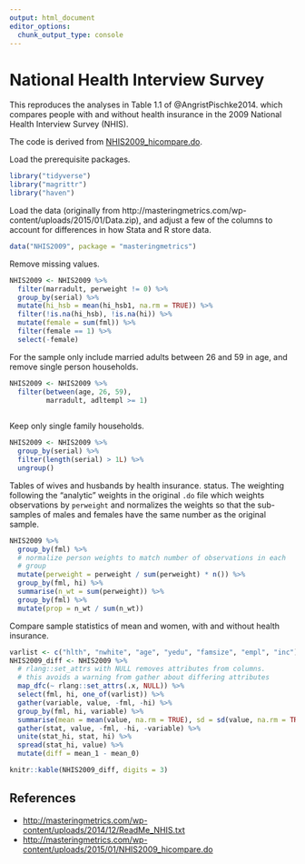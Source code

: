 ```yaml
---
output: html_document
editor_options: 
  chunk_output_type: console
---
```

# National Health Interview Survey

This reproduces the analyses in Table 1.1 of @AngristPischke2014.
which compares people with and without health insurance in the 2009 National Health Interview Survey (NHIS).

The code is derived from  [NHIS2009_hicompare.do](http://masteringmetrics.com/wp-content/uploads/2015/01/NHIS2009_hicompare.do).

Load the prerequisite packages.
```r
library("tidyverse")
library("magrittr")
library("haven")
```

Load the data (originally from http://masteringmetrics.com/wp-content/uploads/2015/01/Data.zip), and adjust a few of the columns to account for differences in 
how Stata and R store data.
```r
data("NHIS2009", package = "masteringmetrics")
```
Remove missing values.
```r
NHIS2009 <- NHIS2009 %>%
  filter(marradult, perweight != 0) %>%
  group_by(serial) %>%
  mutate(hi_hsb = mean(hi_hsb1, na.rm = TRUE)) %>%
  filter(!is.na(hi_hsb), !is.na(hi)) %>%
  mutate(female = sum(fml)) %>%
  filter(female == 1) %>%
  select(-female)
```

For the sample only include married adults between 26 and 59 in age, and remove single person households.
```r
NHIS2009 <- NHIS2009 %>%
  filter(between(age, 26, 59),
         marradult, adltempl >= 1)
         
```
Keep only single family households.
```r
NHIS2009 <- NHIS2009 %>%
  group_by(serial) %>%
  filter(length(serial) > 1L) %>%
  ungroup()
```

Tables of wives and husbands by health insurance. status. 
The weighting following the "analytic" weights in the original `.do` file which weights observations by `perweight` and normalizes the weights so that the sub-samples of males and females have the same number as the original sample.
```r
NHIS2009 %>%
  group_by(fml) %>%
  # normalize person weights to match number of observations in each
  # group
  mutate(perweight = perweight / sum(perweight) * n()) %>%
  group_by(fml, hi) %>%
  summarise(n_wt = sum(perweight)) %>%
  group_by(fml) %>%
  mutate(prop = n_wt / sum(n_wt))

```

Compare sample statistics of mean and women, with and without health insurance.
```r
varlist <- c("hlth", "nwhite", "age", "yedu", "famsize", "empl", "inc")
NHIS2009_diff <- NHIS2009 %>%
  # rlang::set_attrs with NULL removes attributes from columns.
  # this avoids a warning from gather about differing attributes
  map_dfc(~ rlang::set_attrs(.x, NULL)) %>%
  select(fml, hi, one_of(varlist)) %>%
  gather(variable, value, -fml, -hi) %>%
  group_by(fml, hi, variable) %>%
  summarise(mean = mean(value, na.rm = TRUE), sd = sd(value, na.rm = TRUE)) %>%
  gather(stat, value, -fml, -hi, -variable) %>%
  unite(stat_hi, stat, hi) %>%
  spread(stat_hi, value) %>%
  mutate(diff = mean_1 - mean_0)
```

```r
knitr::kable(NHIS2009_diff, digits = 3)
```

## References

- <http://masteringmetrics.com/wp-content/uploads/2014/12/ReadMe_NHIS.txt>
- <http://masteringmetrics.com/wp-content/uploads/2015/01/NHIS2009_hicompare.do>
